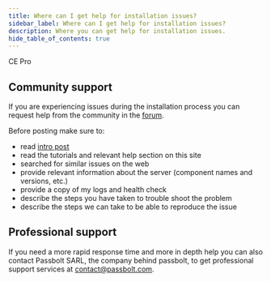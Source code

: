 ```yaml
---
title: Where can I get help for installation issues?
sidebar_label: Where can I get help for installation issues?
description: Where you can get help for installation issues.
hide_table_of_contents: true
---
```



<div style={{display: "flex", gap: "1rem"}}>
  <Chips link="https://www.passbolt.com/ce/docker" isUnderMainTitle={true}>CE</Chips>
  <Chips link="https://www.passbolt.com/pricing/pro" isUnderMainTitle={true}>Pro</Chips>
</div>

## Community support
If you are experiencing issues during the installation process you can request help from the
community in the [forum](https://community.passbolt.com).

Before posting make sure to:
- read [intro post](https://community.passbolt.com/t/about-the-installation-issues-category/12)
- read the tutorials and relevant help section on this site
- searched for similar issues on the web
- provide relevant information about the server (component names and versions, etc.)
- provide a copy of my logs and health check
- describe the steps you have taken to trouble shoot the problem
- describe the steps we can take to be able to reproduce the issue

## Professional support
If you need a more rapid response time and more in depth help you can also contact
Passbolt SARL, the company behind passbolt, to get professional support services at
[contact@passbolt.com](mailto:contact@passbolt.com).
